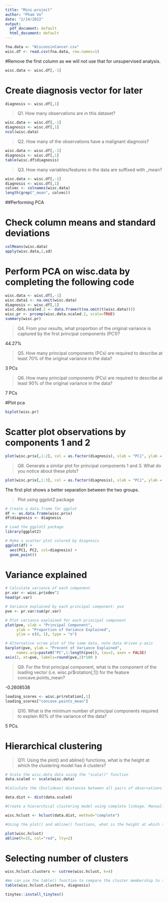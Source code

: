 ```yaml
---
title: "Mini-project"
author: "Pham Vo"
date: "2/14/2022"
output:
  pdf_document: default
  html_document: default
---
```


```r
fna.data <- "WisconsinCancer.csv"
wisc.df <- read.csv(fna.data, row.names=1)
```

#Remove the first column as we will not use that for unsupervised analysis.
```r
wisc.data <- wisc.df[,-1]
```

# Create diagnosis vector for later 

```r
diagnosis <- wisc.df[,1]
```

> Q1. How many observations are in this dataset?

```r
wisc.data <- wisc.df[,-1]
diagnosis <- wisc.df[,1]
ncol(wisc.data)
```

> Q2. How many of the observations have a malignant diagnosis?

```r
wisc.data <- wisc.df[,-1]
diagnosis <- wisc.df[,1]
table(wisc.df$diagnosis)
```

> Q3. How many variables/features in the data are suffixed with _mean?

```r
wisc.data <- wisc.df[,-1]
diagnosis <- wisc.df[,1]
colvec <- colnames(wisc.data)
length(grep("_mean", colvec))
```

##Performing PCA

# Check column means and standard deviations

```r
colMeans(wisc.data)
apply(wisc.data,2,sd)
```

# Perform PCA on wisc.data by completing the following code

```r
wisc.data <- wisc.df[,-1]
wisc.data1 <- na.omit(wisc.data)
diagnosis <- wisc.df[,1]
wisc.data.scaled.2 <- data.frame(t(na.omit(t(wisc.data))))
wisc.pr <- prcomp(wisc.data.scaled.2, scale=TRUE)
summary(wisc.pr)
```

> Q4. From your results, what proportion of the original variance is captured by the first principal components (PC1)?

44.27%

> Q5. How many principal components (PCs) are required to describe at least 70% of the original variance in the data?

3 PCs

> Q6. How many principal components (PCs) are required to describe at least 90% of the original variance in the data?

7 PCs

#Plot pca

```r
biplot(wisc.pr)
```

# Scatter plot observations by components 1 and 2

```r
plot(wisc.pr$x[,1:2], col = as.factor(diagnosis), xlab = "PC1", ylab = "PC2")
```

> Q8. Generate a similar plot for principal components 1 and 3. What do you notice about these plots?

```r
plot(wisc.pr$x[,1:3], col = as.factor(diagnosis), xlab = "PC1", ylab = "PC3")
```

The first plot shows a better separation between the two groups.

> Plot using ggplot2 package

```r
# Create a data.frame for ggplot
df <- as.data.frame(wisc.pr$x)
df$diagnosis <- diagnosis

# Load the ggplot2 package
library(ggplot2)

# Make a scatter plot colored by diagnosis
ggplot(df) + 
  aes(PC1, PC2, col=diagnosis) + 
  geom_point()
```

# Variance explained

```r
# Calculate variance of each component
pr.var <- wisc.pr$sdev^2
head(pr.var)
```

```r
# Variance explained by each principal component: pve
pve <- pr.var/sum(pr.var)

# Plot variance explained for each principal component
plot(pve, xlab = "Principal Component", 
     ylab = "Proportion of Variance Explained", 
     ylim = c(0, 1), type = "o")

```

```r
# Alternative scree plot of the same data, note data driven y-axis
barplot(pve, ylab = "Precent of Variance Explained",
     names.arg=paste0("PC",1:length(pve)), las=2, axes = FALSE)
axis(2, at=pve, labels=round(pve,2)*100 )
```

> Q9.  For the first principal component, what is the component of the loading vector (i.e. wisc.pr$rotation[,1]) for the feature concave.points_mean?

-0.2608538 

```r
loading_scores <- wisc.pr$rotation[,1]
loading_scores["concave.points_mean"]
```


>Q10. What is the minimum number of principal components required to explain 80% of the variance of the data?

5 PCs.

# Hierarchical clustering

> Q11. Using the plot() and abline() functions, what is the height at which the clustering model has 4 clusters?

```r
# Scale the wisc.data data using the "scale()" function
data.scaled <- scale(wisc.data)

#Calculate the (Euclidean) distances between all pairs of observations in the new scaled dataset and assign the result to data.dist.

data.dist <- dist(data.scaled)

#Create a hierarchical clustering model using complete linkage. Manually specify the method argument to hclust() and assign the results to wisc.hclust.

wisc.hclust <- hclust(data.dist, method="complete")

#Using the plot() and abline() functions, what is the height at which the clustering model has 4 clusters?

plot(wisc.hclust)
abline(h=15, col="red", lty=2)
```

# Selecting number of clusters

```r
wisc.hclust.clusters <- cutree(wisc.hclust, k=4)

#We can use the table() function to compare the cluster membership to the actual diagnoses.
table(wisc.hclust.clusters, diagnosis)
```
```r
tinytex::install_tinytex()
```






